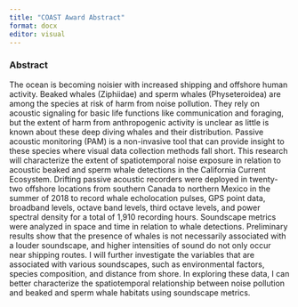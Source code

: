 ```yaml
---
title: "COAST Award Abstract"
format: docx
editor: visual
---
```


### Abstract

The ocean is becoming noisier with increased shipping and offshore human activity. Beaked whales (Ziphiidae) and sperm whales (Physeteroidea) are among the species at risk of harm from noise pollution. They rely on acoustic signaling for basic life functions like communication and foraging, but the extent of harm from anthropogenic activity is unclear as little is known about these deep diving whales and their distribution. Passive acoustic monitoring (PAM) is a non-invasive tool that can provide insight to these species where visual data collection methods fall short. This research will characterize the extent of spatiotemporal noise exposure in relation to acoustic beaked and sperm whale detections in the California Current Ecosystem. Drifting passive acoustic recorders were deployed in twenty-two offshore locations from southern Canada to northern Mexico in the summer of 2018 to record whale echolocation pulses, GPS point data, broadband levels, octave band levels, third octave levels, and power spectral density for a total of 1,910 recording hours. Soundscape metrics were analyzed in space and time in relation to whale detections. Preliminary results show that the presence of whales is not necessarily associated with a louder soundscape, and higher intensities of sound do not only occur near shipping routes. I will further investigate the variables that are associated with various soundscapes, such as environmental factors, species composition, and distance from shore. In exploring these data, I can better characterize the spatiotemporal relationship between noise pollution and beaked and sperm whale habitats using soundscape metrics.
